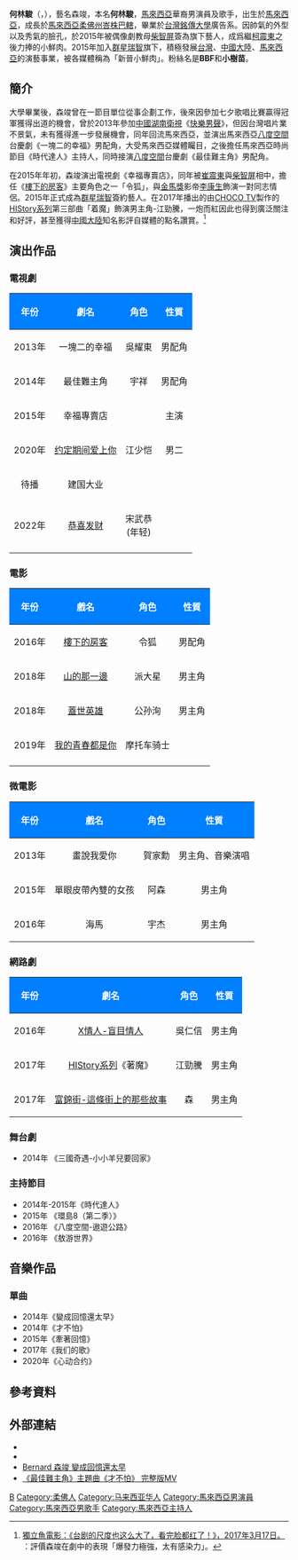 {{藝人
| 姓名 = 森竣
| 類型 = 男藝人
| 圖片 =
| 圖片尺寸 = 
| 圖片簡介 =
| 羅馬拼音 = Sen Jun
| 英文名 = Bernard 
| 綽號 = 三木先森
| 國籍 = {{MYS}}
| 民族 = [[華族|華族]]
| 籍貫 = [[廣東省|廣東省]]
| 出生日期 = {{birth_date_and_age|1991|9|27}}
| 出生地點 ={{馬來西亞}}[[柔佛州|柔佛州]][[峇株巴轄|峇株巴轄]]
| 逝世日期 =  
| 逝世地點 = 
| 職業 = [[演員|演員]]、[[主持|主持]]、[[歌手|歌手]]
| 語言 = [[華語|華語]]、[[英語|英語]]、[[馬來語|馬來語]]、[[粤语|粤语]]、[[閩南語|閩南語]]
| 教育程度 = 
| 母校 = [[銘傳大學|銘傳大學]]
| 配偶 = 
| 音樂類型 = 
| 演奏樂器 = 
| 出身地 = {{MYS}}
| 出道作 = 一塊二的幸福 (馬來西亞)
| 出道日期 = 2013年
| 活躍年代 = 2013年至今
| 唱片公司 = 
| 經紀公司 = [[群星瑞智|群星瑞智]](2015-2018)<br>目前無經紀約
| 網站 = [http://www.facebook.com/Bernardlinjun 何林駿官方粉絲專頁]
| 相關團體 = 
| 獎項 = 
| IMDb = 8850067}}

'''何林駿'''（{{lang|en|'''Bernard'''}}，{{bd|1991年|9月27日|catIdx=S辛}}），藝名森竣，本名'''何林駿'''，[[馬來西亞|馬來西亞]]華裔男演員及歌手，出生於[[馬來西亞|馬來西亞]]，成長於[[馬來西亞|馬來西亞]][[柔佛州|柔佛州]][[峇株巴轄|峇株巴轄]]，畢業於[[台灣|台灣]][[銘傳大學|銘傳大學]]廣告系。因帥氣的外型以及秀氣的臉孔，於2015年被偶像劇教母[[柴智屏|柴智屏]]簽為旗下藝人，成爲繼[[柯震東|柯震東]]之後力捧的小鮮肉。2015年加入[[群星瑞智|群星瑞智]]旗下，積極發展[[台灣|台灣]]、[[中國大陸|中國大陸]]、[[馬來西亞|馬來西亞]]的演藝事業，被各媒體稱為「新晉小鮮肉」。粉絲名是'''BBF'''和'''小樹苗'''。

==簡介==
大學畢業後，森竣曾在一節目單位從事企劃工作，後來因參加七夕歌唱比賽贏得冠軍獲得出道的機會，曾於2013年參加[[中國|中國]][[湖南衛視|湖南衛視]]《[[快樂男聲|快樂男聲]]》，但因台灣唱片業不景氣，未有獲得進一步發展機會，同年回流馬來西亞，並演出馬來西亞[[八度空间_(电视台)|八度空間]]台慶劇《一塊二的幸福》男配角，大受馬來西亞媒體矚目，之後擔任馬來西亞時尚節目《時代達人》主持人，同時接演[[八度空间_(电视台)|八度空間]]台慶劇《最佳難主角》男配角。

在2015年年初，森竣演出電視劇《幸福專賣店》，同年被[[崔震東|崔震東]]與[[柴智屏|柴智屏]]相中，擔任《[[樓下的房客|樓下的房客]]》主要角色之一「令狐」，與[[金馬獎|金馬獎]]影帝[[李康生|李康生]]飾演一對同志情侶。2015年正式成為[[群星瑞智|群星瑞智]]簽約藝人。在2017年播出的由[[CHOCO_TV|CHOCO TV]]製作的[[HIStory_(2017年電視劇)|HIStory系列]]第三部曲「着魔」飾演男主角-江勁騰，一炮而紅因此也得到廣泛關注和好評，甚至獲得[[中國大陸|中國大陸]]知名影評自媒體的點名讚賞。<ref>[https://mp.weixin.qq.com/s?__biz=MzA5MDM1MTcyNQ==&mid=2657232877&idx=2&sn=55a38774b4a2c1c9930925a7505dd73a&chksm=8b9a76efbcedfff936da0ce9e2e28adc42161ab624c587ca0e12a0e5e4f02f399359ecff1ac9&mpshare=1&scene=1&srcid=0321i4p9cxH0Uvlu4VVBdoAT&pass_ticket=D2s2tbxdsvtO%2FtQPND%2BVRUK8%2FLLCpPfVGgkCSh%2BBJduUecKgNQ%2FNXU4Pjep5vz3T#rd 獨立魚電影：《台剧的尺度也这么大了，看完脸都红了！》，2017年3月17日。] {{Wayback|url=https://mp.weixin.qq.com/s?__biz=MzA5MDM1MTcyNQ==&mid=2657232877&idx=2&sn=55a38774b4a2c1c9930925a7505dd73a&chksm=8b9a76efbcedfff936da0ce9e2e28adc42161ab624c587ca0e12a0e5e4f02f399359ecff1ac9&mpshare=1&scene=1&srcid=0321i4p9cxH0Uvlu4VVBdoAT&pass_ticket=D2s2tbxdsvtO%2FtQPND%2BVRUK8%2FLLCpPfVGgkCSh%2BBJduUecKgNQ%2FNXU4Pjep5vz3T#rd |date=20200820234838 }}：評價森竣在劇中的表現「爆發力極強，太有感染力」。</ref>

== 演出作品 ==
=== 電視劇 ===
{| class="wikitable"
!style="background:#007FFF; color:white" align="center"|年份
!style="background:#007FFF; color:white" align="center"|劇名
!style="background:#007FFF; color:white" align="center"|角色
!style="background:#007FFF; color:white" align="center"|性質

|-
| 2013年 || 一塊二的幸福 || 吳耀東 || 男配角
|-
| 2014年 || 最佳難主角 || 宇祥 || 男配角
|-
| 2015年 || 幸福專賣店 || || 主演
|-
| 2020年 || [[约定期间爱上你|约定期间爱上你]] ||江少恺 || 男二
|-
| 待播 || 建国大业 || ||
|-
| 2022年 || [[恭喜发财_(马来西亚电视剧)|恭喜发财]] || 宋武恭<br>(年轻) || 
|-
|}

=== 電影 ===
{| class="wikitable"
!style="background:#007FFF; color:white" align="center"|年份
!style="background:#007FFF; color:white" align="center"|戲名
!style="background:#007FFF; color:white" align="center"|角色
!style="background:#007FFF; color:white" align="center"|性質

|-
| 2016年 || [[樓下的房客|樓下的房客]] || 令狐 || 男配角 
|-
| 2018年 || [[山的那一邊|山的那一邊]] || 派大星 || 男主角
|-
| 2018年 || [[蓋世英雄|蓋世英雄]] || 公孙洵 || 男主角
|-
| 2019年 || [[我的青春都是你|我的青春都是你]] || 摩托车骑士 || 
|-
|}

=== 微電影 ===
{| class="wikitable"
!style="background:#007FFF; color:white" align="center"|年份
!style="background:#007FFF; color:white" align="center"|戲名
!style="background:#007FFF; color:white" align="center"|角色
!style="background:#007FFF; color:white" align="center"|性質

|-
| 2013年 || 畫說我愛你 || 賀家勳  || 男主角、音樂演唱 
|-
| 2015年 || 單眼皮帶內雙的女孩 || 阿森 || 男主角 
|-
| 2016年 || 海馬 || 宇杰  ||  男主角
|}

=== 網路劇 ===
{| class="wikitable"
!style="background:#007FFF; color:white" align="center"|年份
!style="background:#007FFF; color:white" align="center"|劇名
!style="background:#007FFF; color:white" align="center"|角色
!style="background:#007FFF; color:white" align="center"|性質
|-
| 2016年 || [[X情人|X情人-盲目情人]] || 吳仁信 || 男主角
|-
| 2017年 || [[HIStory_(2017年電視劇)|HIStory系列]]《著魔》 || 江勁騰 || 男主角
|-
| 2017年 || [[富錦街-這條街上的那些故事|富錦街-這條街上的那些故事]]|| 森 || 男主角
|}

===舞台劇===
*2014年 《三國奇遇-小小羊兒要回家》

===主持節目===
*2014年-2015年《時代達人》
*2015年 《環島8（第二季）》
*2016年 《八度空間-遨遊公路》
*2016年 《敖游世界》

==音樂作品==
===單曲===
*2014年《變成回憶還太早》
*2014年《才不怕》
*2015年《牽著回憶》
*2017年《我们的歌》
*2020年《心动合约》

==參考資料==
{{reflist}}

== 外部連結 ==
{{Portal box|马来西亚|电视|人物}}
* {{facebook|Bernardsenjun| 何林駿Bernard }}
* {{instagram|bernardsenjun| 何林駿Bernard}}
* [https://www.youtube.com/watch?v=mY2_KgTzerc Bernard 森竣 變成回憶還太早] {{Wayback|url=https://www.youtube.com/watch?v=mY2_KgTzerc |date=20200820234840 }}
* [https://www.youtube.com/watch?v=40jsZN3PyBU 《最佳難主角》主題曲《才不怕》 完整版MV] {{Wayback|url=https://www.youtube.com/watch?v=40jsZN3PyBU |date=20200820234844 }}

{{HIStory系列}}
[[Category:何姓|B]]
[[Category:柔佛人|Category:柔佛人]]
[[Category:马来西亚华人|Category:马来西亚华人]]
[[Category:馬來西亞男演員|Category:馬來西亞男演員]]
[[Category:馬來西亞男歌手|Category:馬來西亞男歌手]]
[[Category:馬來西亞主持人|Category:馬來西亞主持人]]